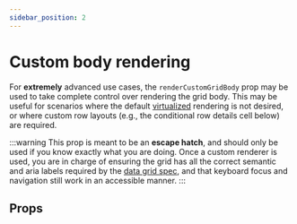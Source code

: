 ```yaml
---
sidebar_position: 2
---
```


# Custom body rendering

For **extremely** advanced use cases, the `renderCustomGridBody` prop may be used to take complete control over rendering the grid body. This may be useful for scenarios where the default [virtualized](../../container-constraints.mdx#virtualization) rendering is not desired, or where custom row layouts (e.g., the conditional row details cell below) are required.

:::warning
This prop is meant to be an **escape hatch**, and should only be used if you know exactly what you are doing. Once a custom renderer is used, you are in charge of ensuring the grid has all the correct semantic and aria labels required by the <a href="https://www.w3.org/WAI/ARIA/apg/patterns/grid" target="_blank" rel="noopenner noreferrer">data grid spec</a>, and that keyboard focus and navigation still work in an accessible manner.
:::


<Demo />

## Props


<PropTable definition={docgen.EuiDataGridCustomBodyProps} />
